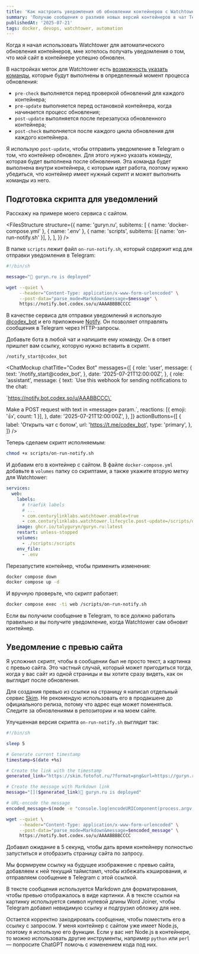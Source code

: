 ```yaml
---
title: 'Как настроить уведомления об обновлении контейнеров с Watchtower'
summary: 'Получаю сообщения о разливе новых версий контейнеров в чат Telegram'
publishedAt: '2025-07-21'
tags: docker, devops, watchtower, automation
---
```


Когда я начал использовать Watchtower для автоматического обновления контейнеров, мне хотелось получать уведомления о том, что мой сайт в контейнере успешно обновлен.

В настройках меток для Watchtower есть [возможность указать команды](https://containrrr.dev/watchtower/lifecycle-hooks/), которые будут выполнены в определенный момент процесса обновления:

- `pre-check` выполняется перед проверкой обновлений для каждого контейнера;
- `pre-update` выполняется перед остановкой контейнера, когда начинается процесс обновления;
- `post-update` выполняется после перезапуска обновленного контейнера;
- `post-check` выполняется после каждого цикла обновления для каждого контейнера.

Я использую `post-update`, чтобы отправить уведомление в Telegram о том, что контейнер обновлен. Для этого нужно указать команду, которая будет выполнена после обновления. Эта команда будет выполнена внутри контейнера, с которым идет работа, поэтому нужно убедиться, что контейнер имеет нужный скрипт и может выполнить команды из него.

## Подготовка скрипта для уведомлений

Расскажу на примере моего сервиса с сайтом.

<FilesStructure
  structure={{
    name: 'guryn.ru',
    subitems: [
      { name: 'docker-compose.yml' },
      { name: '.env' },
      {
        name: 'scripts',
        subitems: [{ name: 'on-run-notify.sh' }],
      },
    ],
  }}
/>

В папке `scripts` лежит файл `on-run-notify.sh`, который содержит код для отправки уведомления в Telegram:

```bash
#!/bin/sh

message="🚀 guryn.ru is deployed"

wget --quiet \
     --header="Content-Type: application/x-www-form-urlencoded" \
     --post-data="parse_mode=Markdown&message=$message" \
     https://notify.bot.codex.so/u/AAAABBBBCCCC
```

В качестве сервиса для отправки уведомлений я использую [@codex_bot](https://t.me/codex_bot) и его приложение [Notify](https://github.com/codex-bot/notify). Он позволяет отправлять сообщения в Telegram через HTTP-запросы.

Добавьте бота в любой чат и напишите ему команду. Он в ответ пришлет вам ссылку, которую нужно вставить в скрипт.

```
/notify_start@codex_bot
```

<ChatMockup
  chatTitle="Codex Bot"
  messages={[
    {
      role: 'user',
      message: {
        text: '/notify_start@codex_bot',
      },
      date: '2025-07-21T12:00:00Z',
    },
    {
      role: 'assistant',
      message: {
        text: `Use this webhook for sending notifications to the chat:

\`https://notify.bot.codex.so/u/AAABBCCC\`

Make a POST request with text in «message» param.`,
        reactions: [{ emoji: '👍', count: 1 }],
      },
      date: '2025-07-21T12:00:00Z',
    },
  ]}
  actionButtons={[
    {
      label: 'Открыть чат с ботом',
      url: 'https://t.me/codex_bot',
      type: 'primary',
    },
  ]}
/>

Теперь сделаем скрипт исполняемым:

```bash
chmod +x scripts/on-run-notify.sh
```

И добавим его в контейнер с сайтом. В файле `docker-compose.yml` добавьте в `volumes` папку со скриптами, а также укажите вторую метку для Watchtower:

```yaml
services:
  web:
    labels:
      # traefik labels
      # ...
      - com.centurylinklabs.watchtower.enable=true
      - com.centurylinklabs.watchtower.lifecycle.post-update=/scripts/on-run-notify.sh
    image: ghcr.io/talyguryn/guryn.ru:latest
    restart: unless-stopped
    volumes:
      - ./scripts:/scripts
    env_file:
      - .env
```

Перезапустите контейнер, чтобы применить изменения:

```bash
docker compose down
docker compose up -d
```

И вручную проверьте, что скрипт работает:

```bash
docker compose exec -ti web /scripts/on-run-notify.sh
```

Если вы получили сообщение в Telegram, то все должно работать правильно и вы получите уведомление, когда Watchtower сам обновит контейнер.

## Уведомление с превью сайта

Я усложнил скрипт, чтобы в сообщении был не просто текст, а картинка с превью сайта. Это частный случай, который может пригодиться тогда, когда у вас сайт из одной страницы и вы хотите сразу видеть, как он выглядит после обновления.

Для создания превью из ссылки на страницу я написал отдельный сервис [Skim](https://github.com/talyguryn/skim). Не рекомендую использовать его в продакшене до официального релиза, потому что адрес еще может поменяться. Следите за обновлениями в репозитории и на моем сайте.

Улучшенная версия скрипта `on-run-notify.sh` выглядит так:

```bash
#!/bin/sh

sleep 5

# Generate current timestamp
timestamp=$(date +%s)

# Create the link with the timestamp
generated_link="https://skim.fotofot.ru/?format=png&url=https://guryn.ru&t=$timestamp"

# Create the message with Markdown link
message="[⁠]($generated_link)🚀 guryn.ru is deployed"

# URL-encode the message
encoded_message=$(node -e "console.log(encodeURIComponent(process.argv[1]))" "$message")

wget --quiet \
     --header="Content-Type: application/x-www-form-urlencoded" \
     --post-data="parse_mode=Markdown&message=$encoded_message" \
     https://notify.bot.codex.so/u/AAAABBBBCCCC
```

Добавил ожидание в 5 секунд, чтобы дать время контейнеру полностью запуститься и отобразить страницу сайта по запросу.

Мы формируем ссылку на будущее изображение с превью сайта, добавляем к ней текущий таймстамп, чтобы избежать кэширования, и отправляем сообщение в Telegram с этой ссылкой.

В тексте сообщения используется Markdown для форматирования, чтобы превью отображалось в виде картинки. А в тексте ссылки на картинку используется символ нулевой длины Word Joiner, чтобы Telegram добавил невидимую ссылку и подгрузил обложку для нее.

Остается корректно закодировать сообщение, чтобы поместить его в ссылку с запросом. У меня контейнер с сайтом уже имеет Node.js, поэтому я использую его функции. Если у вас нет Node.js в контейнере, то можно использовать другие инструменты, например `python` или `perl` — попросите ChatGPT помочь с изменением кода под них.
